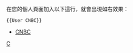 <div style="float: right">
{{User CNBC|nocat=yes}}
</div>

在您的個人頁面加入以下這行，就會出現如右效果：
<pre>{{User CNBC}}</pre>

*[[CNBC|CNBC]]

[[Category:依喜歡觀賞的頻道區分的維基人|C]]